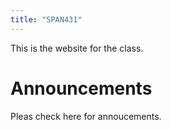 ```yaml
---
title: "SPAN431"
---
```


This is the website for the class.

# Announcements 

Pleas check here for annoucements.